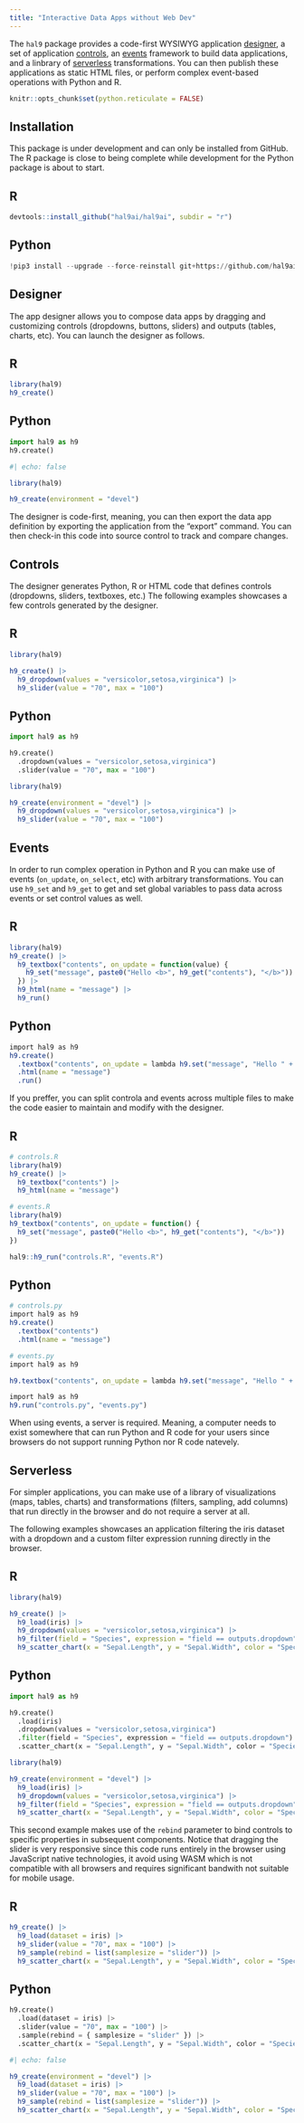 ```yaml
---
title: "Interactive Data Apps without Web Dev"
---
```


The `hal9` package provides a code-first WYSIWYG application [designer](#designer), a set of application [controls](#controls), an [events](#events) framework to build data applications, and a linbrary of [serverless](#serverless) transformations. You can then publish these applications as static HTML files, or perform complex event-based operations with Python and R.

```r
knitr::opts_chunk$set(python.reticulate = FALSE)
```

## Installation

This package is under development and can only be installed from GitHub. The R package is close to being complete while development for the Python package is about to start.

::: {.panel-tabset}

## R

```r
devtools::install_github("hal9ai/hal9ai", subdir = "r")
```

## Python

```python
!pip3 install --upgrade --force-reinstall git+https://github.com/hal9ai/hal9ai.git#subdirectory=python
```

:::

## Designer

The app designer allows you to compose data apps by dragging and customizing controls (dropdowns, buttons, sliders) and outputs (tables, charts, etc). You can launch the designer as follows.

::: {.panel-tabset}

## R

```r
library(hal9)
h9_create()
```

## Python

```python
import hal9 as h9
h9.create()
```

:::

```r
#| echo: false

library(hal9)

h9_create(environment = "devel")
```

The designer is code-first, meaning, you can then export the data app definition by exporting the application from the "export" command. You can then check-in this code into source control to track and compare changes.

## Controls

The designer generates Python, R or HTML code that defines controls (dropdowns, sliders, textboxes, etc.) The following examples showcases a few controls generated by the designer.

::: {.panel-tabset}

## R

```r
library(hal9)

h9_create() |>
  h9_dropdown(values = "versicolor,setosa,virginica") |>
  h9_slider(value = "70", max = "100")
```

## Python

```python
import hal9 as h9

h9.create()
  .dropdown(values = "versicolor,setosa,virginica")
  .slider(value = "70", max = "100")
```

:::

```r
library(hal9)

h9_create(environment = "devel") |>
  h9_dropdown(values = "versicolor,setosa,virginica") |>
  h9_slider(value = "70", max = "100")
```

## Events

In order to run complex operation in Python and R you can make use of events (`on_update`, `on_select`, etc) with arbitrary transformations. You can use `h9_set` and `h9_get` to get and set global variables to pass data across events or set control values as well.

::: {.panel-tabset}

## R

```r
library(hal9)
h9_create() |>
  h9_textbox("contents", on_update = function(value) {
    h9_set("message", paste0("Hello <b>", h9_get("contents"), "</b>"))
  }) |>
  h9_html(name = "message") |>
  h9_run()
```

## Python

```r
import hal9 as h9
h9.create()
  .textbox("contents", on_update = lambda h9.set("message", "Hello " + h9.get("contents")))
  .html(name = "message")
  .run()
```

:::

If you preffer, you can split controla and events across multiple files to make the code easier to maintain and modify with the designer.

::: {.panel-tabset}

## R

```r
# controls.R
library(hal9)
h9_create() |>
  h9_textbox("contents") |>
  h9_html(name = "message")
```

```r
# events.R
library(hal9)
h9_textbox("contents", on_update = function() {
  h9_set("message", paste0("Hello <b>", h9_get("contents"), "</b>"))
})
```

```r
hal9::h9_run("controls.R", "events.R")
```

## Python

```r
# controls.py
import hal9 as h9
h9.create()
  .textbox("contents")
  .html(name = "message")
```

```r
# events.py
import hal9 as h9

h9.textbox("contents", on_update = lambda h9.set("message", "Hello " + h9.get("contents")))
```

```r
import hal9 as h9
h9.run("controls.py", "events.py")
```

:::

When using events, a server is required. Meaning, a computer needs to exist somewhere that can run Python and R code for your users since browsers do not support running Python nor R code natevely.

## Serverless

For simpler applications, you can make use of a library of visualizations (maps, tables, charts) and transformations (filters, sampling, add columns) that run directly in the browser and do not require a server at all.

The following examples showcases an application filtering the iris dataset with a dropdown and a custom filter expression running directly in the browser.

::: {.panel-tabset}

## R

```r
library(hal9)

h9_create() |>
  h9_load(iris) |>
  h9_dropdown(values = "versicolor,setosa,virginica") |>
  h9_filter(field = "Species", expression = "field == outputs.dropdown") |>
  h9_scatter_chart(x = "Sepal.Length", y = "Sepal.Width", color = "Species")
```

## Python

```python
import hal9 as h9

h9.create()
  .load(iris)
  .dropdown(values = "versicolor,setosa,virginica")
  .filter(field = "Species", expression = "field == outputs.dropdown")
  .scatter_chart(x = "Sepal.Length", y = "Sepal.Width", color = "Species")
```

:::

```r
library(hal9)

h9_create(environment = "devel") |>
  h9_load(iris) |>
  h9_dropdown(values = "versicolor,setosa,virginica") |>
  h9_filter(field = "Species", expression = "field == outputs.dropdown") |>
  h9_scatter_chart(x = "Sepal.Length", y = "Sepal.Width", color = "Species")
```

This second example makes use of the `rebind` parameter to bind controls to specific properties in subsequent components. Notice that dragging the slider is very responsive since this code runs entirely in the browser using JavaScript native technologies, it avoid using WASM which is not compatible with all browsers and requires significant bandwith not suitable for mobile usage.

::: {.panel-tabset}

## R

```r
h9_create() |>
  h9_load(dataset = iris) |>
  h9_slider(value = "70", max = "100") |>
  h9_sample(rebind = list(samplesize = "slider")) |>
  h9_scatter_chart(x = "Sepal.Length", y = "Sepal.Width", color = "Species")
```

## Python

```python
h9.create()
  .load(dataset = iris) |>
  .slider(value = "70", max = "100") |>
  .sample(rebind = { samplesize = "slider" }) |>
  .scatter_chart(x = "Sepal.Length", y = "Sepal.Width", color = "Species")
```

:::


```r
#| echo: false

h9_create(environment = "devel") |>
  h9_load(dataset = iris) |>
  h9_slider(value = "70", max = "100") |>
  h9_sample(rebind = list(samplesize = "slider")) |>
  h9_scatter_chart(x = "Sepal.Length", y = "Sepal.Width", color = "Species")
```

